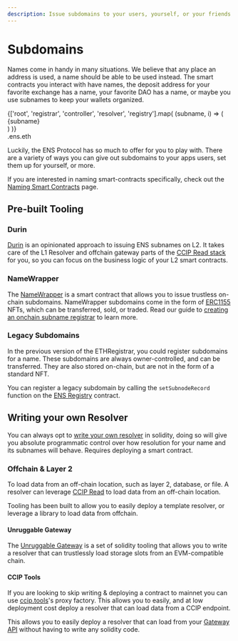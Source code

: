 ```yaml
---
description: Issue subdomains to your users, yourself, or your friends. Program your own resolver, or use one of the many existing ones.
---
```



# Subdomains

Names come in handy in many situations. We believe that any place an address is used, a name should be able to be used instead.
The smart contracts you interact with have names, the deposit address for your favorite exchange has a name, your favorite DAO has a name, or maybe you use subnames to keep your wallets organized.

<Card className="flex items-center justify-center text-xl">
  <div className="text-right font-bold">
    {['root', 'registrar', 'controller', 'resolver', 'registry'].map(
      (subname, i) => (
        <div
          className={
            ['opacity-20', 'opacity-50', '', 'opacity-50', 'opacity-20'][i]
          }
          key={subname}
        >
          {subname}
        </div>
      )
    )}
  </div>
  <div className="font-bold text-blue">.ens.eth</div>
</Card>

Luckily, the ENS Protocol has so much to offer for you to play with. There are a variety of ways you can give out subdomains to your apps users, set them up for yourself, or more.

If you are interested in naming smart-contracts specifically, check out the [Naming Smart Contracts](/web/naming-contracts) page.

## Pre-built Tooling

### Durin

[Durin](https://durin.dev/) is an opinionated approach to issuing ENS subnames on L2. It takes care of the L1 Resolver and offchain gateway parts of the [CCIP Read stack](/resolvers/ccip-read) for you, so you can focus on the business logic of your L2 smart contracts.

### NameWrapper

The [NameWrapper](/wrapper/overview) is a smart contract that allows you to issue trustless on-chain subdomains.
NameWrapper subdomains come in the form of [ERC1155](https://eips.ethereum.org/EIPS/eip-1155) NFTs, which can be transferred, sold, or traded. Read our guide to [creating an onchain subname registrar](/wrapper/creating-subname-registrar) to learn more.

<EmbedLink
  title="NameWrapper Overview"
  href="/wrapper/overview"
  description=""
/>

### Legacy Subdomains

In the previous version of the ETHRegistrar, you could register subdomains for a name. These subdomains are always owner-controlled, and can be transferred. They are also stored on-chain, but are not in the form of a standard NFT.

You can register a legacy subdomain by calling the `setSubnodeRecord` function on the [ENS Registry](/registry/ens) contract.

## Writing your own Resolver

You can always opt to [write your own resolver](/resolvers/writing) in solidity, doing so will give you absolute programmatic control over how resolution for your name and its subnames will behave.
Requires deploying a smart contract.

### Offchain & Layer 2

To load data from an off-chain location, such as layer 2, database, or file.
A resolver can leverage [CCIP Read](/resolvers/ccip-read) to load data from an off-chain location.

Tooling has been built to allow you to easily deploy a template resolver, or leverage a library to load data from offchain.

#### Unruggable Gateway

The [Unruggable Gateway](https://gateway-docs.unruggable.com/) is a set of solidity tooling that allows you to write a resolver that can trustlessly load storage slots from an EVM-compatible chain.

#### CCIP Tools

If you are looking to skip writing & deploying a contract to mainnet you can use [ccip.tools](https://ccip.tools)'s proxy factory.
This allows you to easily, and at low deployment cost deploy a resolver that can load data from a CCIP endpoint.

This allows you to easily deploy a resolver that can load from your [Gateway API](/resolvers/ccip-read) without having to write any solidity code.
